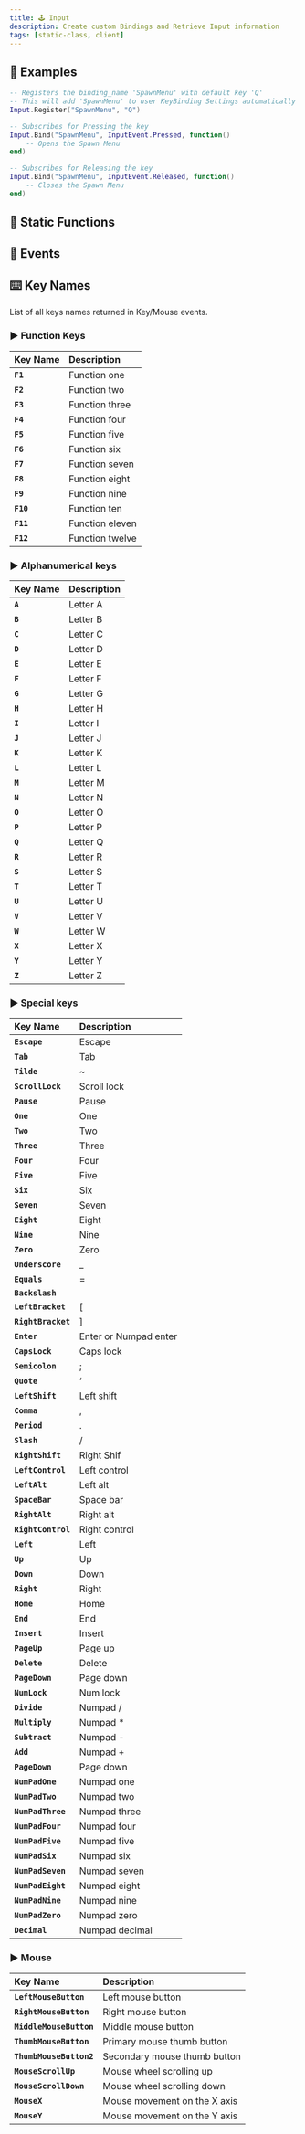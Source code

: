 ```yaml
---
title: 🕹️ Input
description: Create custom Bindings and Retrieve Input information
tags: [static-class, client]
---
```


<HeaderDeclaration type="StaticClass" name="Input" is_static />


## 🎒 Examples

```lua title="Client/Index.lua"
-- Registers the binding_name 'SpawnMenu' with default key 'Q'
-- This will add 'SpawnMenu' to user KeyBinding Settings automatically
Input.Register("SpawnMenu", "Q")

-- Subscribes for Pressing the key
Input.Bind("SpawnMenu", InputEvent.Pressed, function()
	-- Opens the Spawn Menu
end)

-- Subscribes for Releasing the key
Input.Bind("SpawnMenu", InputEvent.Released, function()
	-- Closes the Spawn Menu
end)
```


## 🗿 Static Functions

<StaticFunctionsDeclaration type="StaticClass" name="Input" />

## 🚀 Events

<EventsDeclaration type="StaticClass" name="Input" />

## ⌨️ Key Names

List of all keys names returned in Key/Mouse events.


### ▶️ Function Keys

| **Key Name** | **Description** |
| :--- | :--- |
| **`F1`** | Function one |
| **`F2`** | Function two |
| **`F3`** | Function three |
| **`F4`** | Function four |
| **`F5`** | Function five |
| **`F6`** | Function six |
| **`F7`** | Function seven |
| **`F8`** | Function eight |
| **`F9`** | Function nine |
| **`F10`** | Function ten |
| **`F11`** | Function eleven |
| **`F12`** | Function twelve |


### ▶️ Alphanumerical keys

| **Key Name** | **Description** |
| :--- | :--- |
| **`A`** | Letter A |
| **`B`** | Letter B |
| **`C`** | Letter C |
| **`D`** | Letter D |
| **`E`** | Letter E |
| **`F`** | Letter F |
| **`G`** | Letter G |
| **`H`** | Letter H |
| **`I`** | Letter I |
| **`J`** | Letter J |
| **`K`** | Letter K |
| **`L`** | Letter L |
| **`M`** | Letter M |
| **`N`** | Letter N |
| **`O`** | Letter O |
| **`P`** | Letter P |
| **`Q`** | Letter Q |
| **`R`** | Letter R |
| **`S`** | Letter S |
| **`T`** | Letter T |
| **`U`** | Letter U |
| **`V`** | Letter V |
| **`W`** | Letter W |
| **`X`** | Letter X |
| **`Y`** | Letter Y |
| **`Z`** | Letter Z |


### ▶️ Special keys

| **Key Name** | **Description** |
| :--- | :--- |
| **`Escape`** | Escape |
| **`Tab`** | Tab |
| **`Tilde`** | ~ |
| **`ScrollLock`** | Scroll lock |
| **`Pause`** | Pause |
| **`One`** | One |
| **`Two`** | Two |
| **`Three`** | Three |
| **`Four`** | Four |
| **`Five`** | Five |
| **`Six`** | Six |
| **`Seven`** | Seven |
| **`Eight`** | Eight |
| **`Nine`** | Nine |
| **`Zero`** | Zero |
| **`Underscore`** | \_ |
| **`Equals`** | = |
| **`Backslash`** |  |
| **`LeftBracket`** | \[ |
| **`RightBracket`** | \] |
| **`Enter`** | Enter or Numpad enter |
| **`CapsLock`** | Caps lock |
| **`Semicolon`** | ; |
| **`Quote`** | ‘ |
| **`LeftShift`** | Left shift |
| **`Comma`** | , |
| **`Period`** | . |
| **`Slash`** | / |
| **`RightShift`** | Right Shif |
| **`LeftControl`** | Left control |
| **`LeftAlt`** | Left alt |
| **`SpaceBar`** | Space bar |
| **`RightAlt`** | Right alt |
| **`RightControl`** | Right control |
| **`Left`** | Left |
| **`Up`** | Up |
| **`Down`** | Down |
| **`Right`** | Right |
| **`Home`** | Home |
| **`End`** | End |
| **`Insert`** | Insert |
| **`PageUp`** | Page up |
| **`Delete`** | Delete |
| **`PageDown`** | Page down |
| **`NumLock`** | Num lock |
| **`Divide`** | Numpad / |
| **`Multiply`** | Numpad \* |
| **`Subtract`** | Numpad - |
| **`Add`** | Numpad + |
| **`PageDown`** | Page down |
| **`NumPadOne`** | Numpad one |
| **`NumPadTwo`** | Numpad two |
| **`NumPadThree`** | Numpad three |
| **`NumPadFour`** | Numpad four |
| **`NumPadFive`** | Numpad five |
| **`NumPadSix`** | Numpad six |
| **`NumPadSeven`** | Numpad seven |
| **`NumPadEight`** | Numpad eight |
| **`NumPadNine`** | Numpad nine |
| **`NumPadZero`** | Numpad zero |
| **`Decimal`** | Numpad decimal |


### ▶️ Mouse

| **Key Name** | **Description** |
| :--- | :--- |
| **`LeftMouseButton`** | Left mouse button |
| **`RightMouseButton`** | Right mouse button |
| **`MiddleMouseButton`** | Middle mouse button |
| **`ThumbMouseButton`** | Primary mouse thumb button |
| **`ThumbMouseButton2`** | Secondary mouse thumb button |
| **`MouseScrollUp`** | Mouse wheel scrolling up |
| **`MouseScrollDown`** | Mouse wheel scrolling down |
| **`MouseX`** | Mouse movement on the X axis |
| **`MouseY`** | Mouse movement on the Y axis |
